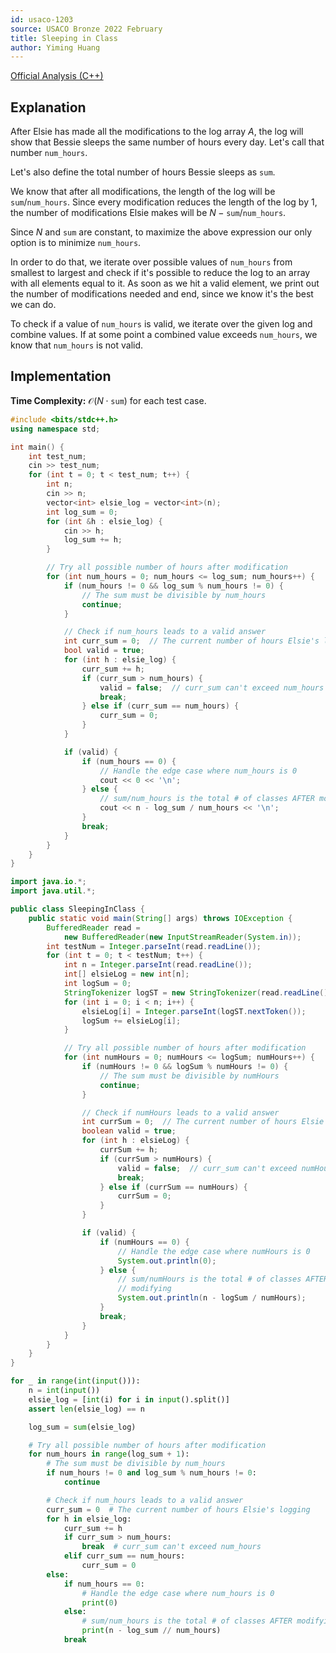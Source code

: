 ```yaml
---
id: usaco-1203
source: USACO Bronze 2022 February
title: Sleeping in Class
author: Yiming Huang
---
```


[Official Analysis (C++)](http://usaco.org/current/data/sol_prob1_bronze_feb22.html)

## Explanation

After Elsie has made all the modifications to the log array $A$, the log will
show that Bessie sleeps the same number of hours every day. Let's call that
number $\texttt{num\_hours}$.

Let's also define the total number of hours Bessie sleeps as $\texttt{sum}$.

We know that after all modifications, the length of the log will be
$\texttt{sum}/\texttt{num\_hours}$. Since every modification reduces the length
of the log by 1, the number of modifications Elsie makes will be
$N-\texttt{sum}/\texttt{num\_hours}$.

Since $N$ and $\texttt{sum}$ are constant, to maximize the above expression
our only option is to minimize $\texttt{num\_hours}$.

In order to do that, we iterate over possible values of $\texttt{num\_hours}$
from smallest to largest and check if it's possible to reduce the log to an
array with all elements equal to it.
As soon as we hit a valid element, we print out the number of modifications needed
and end, since we know it's the best we can do.

To check if a value of $\texttt{num\_hours}$ is valid, we iterate over the given
log and combine values.
If at some point a combined value exceeds $\texttt{num\_hours}$,
we know that $\texttt{num\_hours}$ is not valid.

## Implementation

**Time Complexity:** $\mathcal{O}(N \cdot \texttt{sum})$ for each test case.

<LanguageSection>
<CPPSection>

```cpp
#include <bits/stdc++.h>
using namespace std;

int main() {
	int test_num;
	cin >> test_num;
	for (int t = 0; t < test_num; t++) {
		int n;
		cin >> n;
		vector<int> elsie_log = vector<int>(n);
		int log_sum = 0;
		for (int &h : elsie_log) {
			cin >> h;
			log_sum += h;
		}

		// Try all possible number of hours after modification
		for (int num_hours = 0; num_hours <= log_sum; num_hours++) {
			if (num_hours != 0 && log_sum % num_hours != 0) {
				// The sum must be divisible by num_hours
				continue;
			}

			// Check if num_hours leads to a valid answer
			int curr_sum = 0;  // The current number of hours Elsie's logging
			bool valid = true;
			for (int h : elsie_log) {
				curr_sum += h;
				if (curr_sum > num_hours) {
					valid = false;  // curr_sum can't exceed num_hours
					break;
				} else if (curr_sum == num_hours) {
					curr_sum = 0;
				}
			}

			if (valid) {
				if (num_hours == 0) {
					// Handle the edge case where num_hours is 0
					cout << 0 << '\n';
				} else {
					// sum/num_hours is the total # of classes AFTER modifying
					cout << n - log_sum / num_hours << '\n';
				}
				break;
			}
		}
	}
}
```

</CPPSection>
<JavaSection>

```java
import java.io.*;
import java.util.*;

public class SleepingInClass {
	public static void main(String[] args) throws IOException {
		BufferedReader read =
		    new BufferedReader(new InputStreamReader(System.in));
		int testNum = Integer.parseInt(read.readLine());
		for (int t = 0; t < testNum; t++) {
			int n = Integer.parseInt(read.readLine());
			int[] elsieLog = new int[n];
			int logSum = 0;
			StringTokenizer logST = new StringTokenizer(read.readLine());
			for (int i = 0; i < n; i++) {
				elsieLog[i] = Integer.parseInt(logST.nextToken());
				logSum += elsieLog[i];
			}

			// Try all possible number of hours after modification
			for (int numHours = 0; numHours <= logSum; numHours++) {
				if (numHours != 0 && logSum % numHours != 0) {
					// The sum must be divisible by numHours
					continue;
				}

				// Check if numHours leads to a valid answer
				int currSum = 0;  // The current number of hours Elsie's logging
				boolean valid = true;
				for (int h : elsieLog) {
					currSum += h;
					if (currSum > numHours) {
						valid = false;  // curr_sum can't exceed numHours
						break;
					} else if (currSum == numHours) {
						currSum = 0;
					}
				}

				if (valid) {
					if (numHours == 0) {
						// Handle the edge case where numHours is 0
						System.out.println(0);
					} else {
						// sum/numHours is the total # of classes AFTER
						// modifying
						System.out.println(n - logSum / numHours);
					}
					break;
				}
			}
		}
	}
}
```

</JavaSection>
<PySection>

```py
for _ in range(int(input())):
	n = int(input())
	elsie_log = [int(i) for i in input().split()]
	assert len(elsie_log) == n

	log_sum = sum(elsie_log)

	# Try all possible number of hours after modification
	for num_hours in range(log_sum + 1):
		# The sum must be divisible by num_hours
		if num_hours != 0 and log_sum % num_hours != 0:
			continue

		# Check if num_hours leads to a valid answer
		curr_sum = 0  # The current number of hours Elsie's logging
		for h in elsie_log:
			curr_sum += h
			if curr_sum > num_hours:
				break  # curr_sum can't exceed num_hours
			elif curr_sum == num_hours:
				curr_sum = 0
		else:
			if num_hours == 0:
				# Handle the edge case where num_hours is 0
				print(0)
			else:
				# sum/num_hours is the total # of classes AFTER modifying
				print(n - log_sum // num_hours)
			break
```

</PySection>
</LanguageSection>
